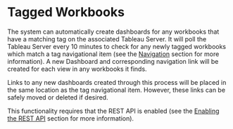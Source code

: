 # Tagged Workbooks

The system can automatically create dashboards for any workbooks that have a matching tag on the associated Tableau Server.
It will poll the Tableau Server every 10 minutes to check for any newly tagged workbooks which match a tag navigational
item (see the [Navigation](https://curator.interworks.com/page/kb/site-content-designmenus/managing-menus/1154) section
for more information). A new Dashboard and corresponding navigation link will be created for each view in any workbooks
it finds.

Links to any new dashboards created through this process will be placed in the same location as the tag navigational item.
However, these links can be safely moved or deleted if desired.

This functionality requires that the REST API is enabled
(see the [Enabling the REST API](https://curator.interworks.com/page/kb/setuptableau_connection/rest_api_integration/1089)
section for more information).
